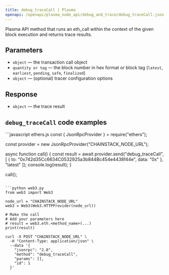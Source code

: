 ```yaml
---
title: debug_traceCall | Plasma
openapi: /openapi/plasma_node_api/debug_and_trace/debug_traceCall.json POST /be84184cd12967be5a65d06651c60085
---
```


Plasma API method that runs an eth_call within the context of the given block execution and returns trace results.

## Parameters

* `object` — the transaction call object
* `quantity or tag` — the block number in hex format or block tag (`latest`, `earliest`, `pending`, `safe`, `finalized`)
* `object` — (optional) tracer configuration options

## Response

* `object` — the trace result

## `debug_traceCall` code examples

<CodeGroup>
```javascript ethers.js
const { JsonRpcProvider } = require("ethers");

const provider = new JsonRpcProvider("CHAINSTACK_NODE_URL");

async function call() {
  const result = await provider.send("debug_traceCall", [
    {
      to: "0x742d35Cc6634C0532925a3b844Bc454e4438f44e",
      data: "0x"
    },
    "latest"
  ]);
  console.log(result);
}

call();
```

```python web3.py
from web3 import Web3

node_url = "CHAINSTACK_NODE_URL"
web3 = Web3(Web3.HTTPProvider(node_url))

# Make the call
# Add your parameters here
# result = web3.eth.<method_name>(...)
print(result)
```

```shell cURL
curl -X POST "CHAINSTACK_NODE_URL" \
  -H "Content-Type: application/json" \
  --data '{
    "jsonrpc": "2.0",
    "method": "debug_traceCall",
    "params": [],
    "id": 1
  }'
```
</CodeGroup>
